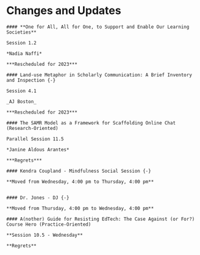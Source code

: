 # Changes and Updates {-}

```block

#### **One for All, All for One, to Support and Enable Our Learning  Societies** 

Session 1.2

*Nadia Naffi*

***Rescheduled for 2023***

```

```block

#### Land-use Metaphor in Scholarly Communication: A Brief Inventory and Inspection {-}

Session 4.1

_AJ Boston_

***Rescheduled for 2023***
```

```block
#### The SAMR Model as a Framework for Scaffolding Online Chat (Research-Oriented)

Parallel Session 11.5

*Janine Aldous Arantes*

***Regrets***
```


```block

#### Kendra Coupland - Mindfulness Social Session {-}

**Moved from Wednesday, 4:00 pm to Thursday, 4:00 pm**


```
```block

#### Dr. Jones - DJ {-}

**Moved from Thursday, 4:00 pm to Wednesday, 4:00 pm**

```

```block

#### A(nother) Guide for Resisting EdTech: The Case Against (or For?) Course Hero (Practice-Oriented)

**Session 10.5 - Wednesday**

**Regrets**

```